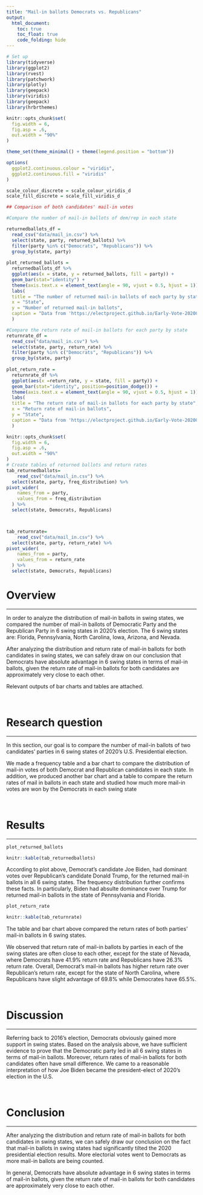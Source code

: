 ```yaml
---
title: "Mail-in ballots Democrats vs. Republicans"
output: 
  html_document:
    toc: true
    toc_float: true
    code_folding: hide
---
```



```r
# Set up
library(tidyverse)
library(ggplot2)
library(rvest)
library(patchwork)
library(plotly)
library(geepack)
library(viridis)
library(geepack)
library(hrbrthemes)

knitr::opts_chunk$set(
  fig.width = 6,
  fig.asp = .6,
  out.width = "90%"
)

theme_set(theme_minimal() + theme(legend.position = "bottom"))

options(
  ggplot2.continuous.colour = "viridis",
  ggplot2.continuous.fill = "viridis"
)

scale_colour_discrete = scale_colour_viridis_d
scale_fill_discrete = scale_fill_viridis_d

## Comparison of both candidates' mail-in votes

#Compare the number of mail-in ballots of dem/rep in each state

returnedballots_df =
  read_csv("data/mail_in.csv") %>% 
  select(state, party, returned_ballots) %>% 
  filter(party %in% c("Democrats", "Republicans")) %>%
  group_by(state, party) 
 
plot_returned_ballots = 
  returnedballots_df %>%
  ggplot(aes(x = state, y = returned_ballots, fill = party)) +
  geom_bar(stat="identity") +
  theme(axis.text.x = element_text(angle = 90, vjust = 0.5, hjust = 1)) +
  labs(
  title = "The number of returned mail-in ballots of each party by state",
  x = "State",
  y = "Number of returned mail-in ballots",
  caption = "Data from 'https://electproject.github.io/Early-Vote-2020G/'"
  )

#Compare the return rate of mail-in ballots for each party by state
returnrate_df =
  read_csv("data/mail_in.csv") %>% 
  select(state, party, return_rate) %>% 
  filter(party %in% c("Democrats", "Republicans")) %>%
  group_by(state, party) 
 
plot_return_rate = 
  returnrate_df %>%
  ggplot(aes(x =return_rate, y = state, fill = party)) +
  geom_bar(stat="identity", position=position_dodge()) +
  theme(axis.text.x = element_text(angle = 90, vjust = 0.5, hjust = 1)) +
  labs(
  title = "The return rate of mail-in ballots for each party by state",
  x = "Return rate of mail-in ballots",
  y = "State",
  caption = "Data from 'https://electproject.github.io/Early-Vote-2020G/'"
  )

knitr::opts_chunk$set(
  fig.width = 6,
  fig.asp = .6,
  out.width = "90%"
)
# Create tables of returned ballots and return rates
tab_returnedballots=
    read_csv("data/mail_in.csv") %>% 
  select(state, party, freq_distribution) %>% 
pivot_wider(
    names_from = party,
    values_from = freq_distribution
  ) %>% 
  select(state, Democrats, Republicans) 



tab_returnrate=
    read_csv("data/mail_in.csv") %>% 
  select(state, party, return_rate) %>% 
pivot_wider(
    names_from = party,
    values_from = return_rate
  ) %>% 
  select(state, Democrats, Republicans)

```

# Overview

***

In order to analyze the distribution of mail-in ballots in swing states, we compared the number of mail-in ballots of Democratic Party and the Republican Party in 6 swing states in 2020's election. The 6 swing states are: Florida, Pennsylvania, North Carolina, Iowa, Arizona, and Nevada.

After analyzing the distribution and return rate of mail-in ballots for both candidates in swing states, we can safely draw on our conclusion that Democrats have absolute advantage in 6 swing states in terms of mail-in ballots, given the return rate of mail-in ballots for both candidates are approximately very close to each other.

Relevant outputs of bar charts and tables are attached.

\

# Research question

***

In this section, our goal is to compare the number of mail-in ballots of two candidates' parties in 6 swing states of 2020's U.S. Presidential election. 

We made a frequency table and a bar chart to compare the distribution of mail-in votes of both Democrat and Republican candidates in each state. In addition, we produced another bar chart and a table to compare the return rates of mail in ballots in each state and studied how much more mail-in votes are won by the Democrats in each swing state

\

# Results

***

```r
plot_returned_ballots
```

```r
knitr::kable(tab_returnedballots)

```

According to plot above, Democrat's candidate Joe Biden, had dominant votes over Republican's candidate Donald Trump, for the returned mail-in ballots in all 6 swing states. The frequency distribution further confirms these facts. In particularly, Biden had absulte dominance over Trump for returned mail-in ballots in the state of Pennsylvania and Florida.

```r
plot_return_rate
```

```r
knitr::kable(tab_returnrate)
```


The table and bar chart above compared the return rates of both parties' mail-in ballots in 6 swing states.

We observed that return rate of mail-in ballots by parties in each of the swing states are often close to each other, except for the state of Nevada, where Democrats have 41.9% return rate and Republicans have 26.3% return rate. Overall, Democrat's mail-in ballots has higher return rate over Republican's return rate, except for the state of North Carolina, where Republicans have slight advantage of 69.8% while Democrates have 65.5%. 

\

# Discussion

***

Referring back to 2016's election, Democrats obviously gained more support in swing states. Based on the analysis above, we have sufficient evidence to prove that the Democratic party led in all 6 swing states in terms of mail-in ballots. Moreover, return rates of mail-in ballots for both candidates often have small difference. We came to a reasonable interpretation of how Joe Biden became the president-elect of 2020's election in the U.S.

\

# Conclusion

***

After analyzing the distribution and return rate of mail-in ballots for both candidates in swing states, we can safely draw our conclusion on the fact that mail-in ballots in swing states had significantly tilted the 2020 presidential election results. More electorial votes went to Democrats as more mail-in ballots are being counted.

In general, Democrats have absolute advantage in 6 swing states in terms of mail-in ballots, given the return rate of mail-in ballots for both candidates are approximately very close to each other.
